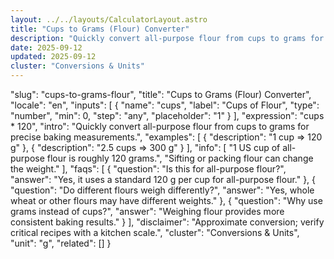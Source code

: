 ```yaml
---
layout: ../../layouts/CalculatorLayout.astro
title: "Cups to Grams (Flour) Converter"
description: "Quickly convert all-purpose flour from cups to grams for precise baking measurements."
date: 2025-09-12
updated: 2025-09-12
cluster: "Conversions & Units"
---
```


  "slug": "cups-to-grams-flour",
  "title": "Cups to Grams (Flour) Converter",
  "locale": "en",
  "inputs": [
    {
      "name": "cups",
      "label": "Cups of Flour",
      "type": "number",
      "min": 0,
      "step": "any",
      "placeholder": "1"
    }
  ],
  "expression": "cups * 120",
  "intro": "Quickly convert all-purpose flour from cups to grams for precise baking measurements.",
  "examples": [
    {
      "description": "1 cup ⇒ 120 g"
    },
    {
      "description": "2.5 cups ⇒ 300 g"
    }
  ],
  "info": [
    "1 US cup of all-purpose flour is roughly 120 grams.",
    "Sifting or packing flour can change the weight."
  ],
  "faqs": [
    {
      "question": "Is this for all-purpose flour?",
      "answer": "Yes, it uses a standard 120 g per cup for all-purpose flour."
    },
    {
      "question": "Do different flours weigh differently?",
      "answer": "Yes, whole wheat or other flours may have different weights."
    },
    {
      "question": "Why use grams instead of cups?",
      "answer": "Weighing flour provides more consistent baking results."
    }
  ],
  "disclaimer": "Approximate conversion; verify critical recipes with a kitchen scale.",
  "cluster": "Conversions & Units",
  "unit": "g",
  "related": []
}

<Calculator schema={schema} />
